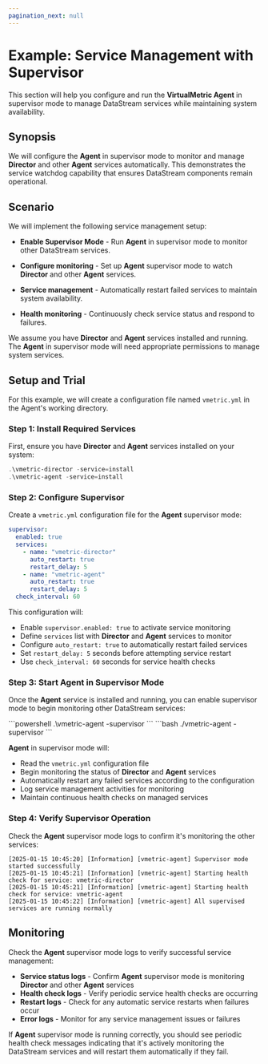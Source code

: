 ```yaml
---
pagination_next: null
---
```



# Example: Service Management with Supervisor

This section will help you configure and run the **VirtualMetric Agent** in supervisor mode to manage DataStream services while maintaining system availability.

## Synopsis

We will configure the **Agent** in supervisor mode to monitor and manage **Director** and other **Agent** services automatically. This demonstrates the service watchdog capability that ensures DataStream components remain operational.

## Scenario

We will implement the following service management setup:

- **Enable Supervisor Mode** - Run **Agent** in supervisor mode to monitor other DataStream services.

- **Configure monitoring** - Set up **Agent** supervisor mode to watch **Director** and other **Agent** services.

- **Service management** - Automatically restart failed services to maintain system availability.

- **Health monitoring** - Continuously check service status and respond to failures.

We assume you have **Director** and **Agent** services installed and running. The **Agent** in supervisor mode will need appropriate permissions to manage system services.

## Setup and Trial

<Include id="config-files-execution" />

For this example, we will create a configuration file named `vmetric.yml` in the Agent's working directory.

### Step 1: Install Required Services

First, ensure you have **Director** and **Agent** services installed on your system:

```powershell
.\vmetric-director -service=install
.\vmetric-agent -service=install
```

### Step 2: Configure Supervisor

Create a `vmetric.yml` configuration file for the **Agent** supervisor mode:

```yaml title="vmetric.yml"
supervisor:
  enabled: true
  services:
    - name: "vmetric-director"
      auto_restart: true
      restart_delay: 5
    - name: "vmetric-agent"
      auto_restart: true
      restart_delay: 5
  check_interval: 60
```

This configuration will:

- Enable `supervisor.enabled: true` to activate service monitoring
- Define `services` list with **Director** and **Agent** services to monitor
- Configure `auto_restart: true` to automatically restart failed services
- Set `restart_delay: 5` seconds before attempting service restart
- Use `check_interval: 60` seconds for service health checks

### Step 3: Start Agent in Supervisor Mode

Once the **Agent** service is installed and running, you can enable supervisor mode to begin monitoring other DataStream services:

<Tabs>
  <TabItem value="powershell" label="PowerShell" default>
    ```powershell
    .\vmetric-agent -supervisor
    ```
  </TabItem>
  <TabItem value="bash" label="Bash">
    ```bash
    ./vmetric-agent -supervisor
    ```
  </TabItem>
</Tabs>

**Agent** in supervisor mode will:

- Read the `vmetric.yml` configuration file
- Begin monitoring the status of **Director** and **Agent** services
- Automatically restart any failed services according to the configuration
- Log service management activities for monitoring
- Maintain continuous health checks on managed services

### Step 4: Verify Supervisor Operation

Check the **Agent** supervisor mode logs to confirm it's monitoring the other services:

```console
[2025-01-15 10:45:20] [Information] [vmetric-agent] Supervisor mode started successfully
[2025-01-15 10:45:21] [Information] [vmetric-agent] Starting health check for service: vmetric-director
[2025-01-15 10:45:21] [Information] [vmetric-agent] Starting health check for service: vmetric-agent
[2025-01-15 10:45:22] [Information] [vmetric-agent] All supervised services are running normally
```

<Include id="live-config-updates" />

## Monitoring

Check the **Agent** supervisor mode logs to verify successful service management:

- **Service status logs** - Confirm **Agent** supervisor mode is monitoring **Director** and other **Agent** services
- **Health check logs** - Verify periodic service health checks are occurring
- **Restart logs** - Check for any automatic service restarts when failures occur
- **Error logs** - Monitor for any service management issues or failures

If **Agent** supervisor mode is running correctly, you should see periodic health check messages indicating that it's actively monitoring the DataStream services and will restart them automatically if they fail.
